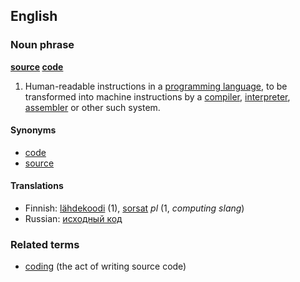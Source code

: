 ==English==
===Noun phrase===
'''[[source]] [[code]]'''

# {{computing}} Human-readable instructions in a [[programming language]], to be transformed into machine instructions by a [[compiler]], [[interpreter]], [[assembler]] or other such system.

====Synonyms====
*[[code]]
*[[source]]<!--Usually called "source" or "code" among programmers-->

====Translations====
*Finnish: [[lähdekoodi]] (1), [[sorsat]] ''pl'' (1, ''computing slang'')
*Russian: [[исходный код]]

===Related terms===
*[[coding]] (the act of writing source code)